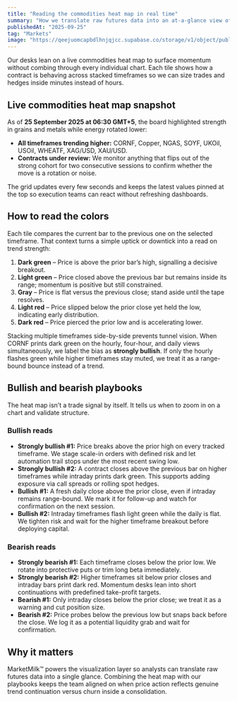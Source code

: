 ```yaml
---
title: "Reading the commodities heat map in real time"
summary: "How we translate raw futures data into an at-a-glance view of strength and weakness across multiple timeframes."
publishedAt: "2025-09-25"
tag: "Markets"
image: "https://qeejuomcapbdlhnjqjcc.supabase.co/storage/v1/object/public/magic-portfolio/images/projects/liquidity-desk/cover-03.jpg"
---
```


Our desks lean on a live commodities heat map to surface momentum without combing through every individual chart. Each tile shows how a contract is behaving across stacked timeframes so we can size trades and hedges inside minutes instead of hours.

## Live commodities heat map snapshot

As of **25 September 2025 at 06:30 GMT+5**, the board highlighted strength in grains and metals while energy rotated lower:

- **All timeframes trending higher:** CORNF, Copper, NGAS, SOYF, UKOil, USOil, WHEATF, XAG/USD, XAU/USD.
- **Contracts under review:** We monitor anything that flips out of the strong cohort for two consecutive sessions to confirm whether the move is a rotation or noise.

The grid updates every few seconds and keeps the latest values pinned at the top so execution teams can react without refreshing dashboards.

## How to read the colors

Each tile compares the current bar to the previous one on the selected timeframe. That context turns a simple uptick or downtick into a read on trend strength:

1. **Dark green** – Price is above the prior bar’s high, signalling a decisive breakout.
2. **Light green** – Price closed above the previous bar but remains inside its range; momentum is positive but still constrained.
3. **Gray** – Price is flat versus the previous close; stand aside until the tape resolves.
4. **Light red** – Price slipped below the prior close yet held the low, indicating early distribution.
5. **Dark red** – Price pierced the prior low and is accelerating lower.

Stacking multiple timeframes side-by-side prevents tunnel vision. When CORNF prints dark green on the hourly, four-hour, and daily views simultaneously, we label the bias as **strongly bullish**. If only the hourly flashes green while higher timeframes stay muted, we treat it as a range-bound bounce instead of a trend.

## Bullish and bearish playbooks

The heat map isn’t a trade signal by itself. It tells us when to zoom in on a chart and validate structure.

### Bullish reads

- **Strongly bullish #1:** Price breaks above the prior high on every tracked timeframe. We stage scale-in orders with defined risk and let automation trail stops under the most recent swing low.
- **Strongly bullish #2:** A contract closes above the previous bar on higher timeframes while intraday prints dark green. This supports adding exposure via call spreads or rolling spot hedges.
- **Bullish #1:** A fresh daily close above the prior close, even if intraday remains range-bound. We mark it for follow-up and watch for confirmation on the next session.
- **Bullish #2:** Intraday timeframes flash light green while the daily is flat. We tighten risk and wait for the higher timeframe breakout before deploying capital.

### Bearish reads

- **Strongly bearish #1:** Each timeframe closes below the prior low. We rotate into protective puts or trim long beta immediately.
- **Strongly bearish #2:** Higher timeframes sit below prior closes and intraday bars print dark red. Momentum desks lean into short continuations with predefined take-profit targets.
- **Bearish #1:** Only intraday closes below the prior close; we treat it as a warning and cut position size.
- **Bearish #2:** Price probes below the previous low but snaps back before the close. We log it as a potential liquidity grab and wait for confirmation.

## Why it matters

MarketMilk™ powers the visualization layer so analysts can translate raw futures data into a single glance. Combining the heat map with our playbooks keeps the team aligned on when price action reflects genuine trend continuation versus churn inside a consolidation.
